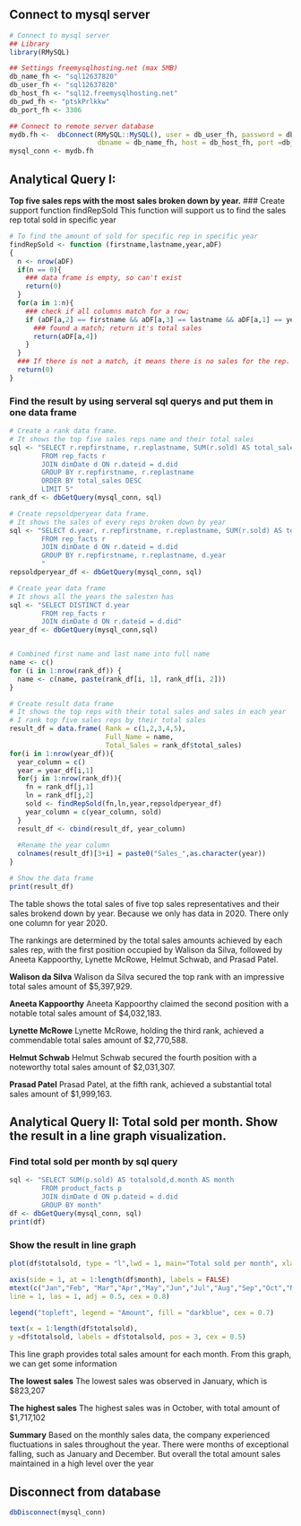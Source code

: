 ## Connect to mysql server
```r
# Connect to mysql server
## Library
library(RMySQL)

## Settings freemysqlhosting.net (max 5MB)
db_name_fh <- "sql12637820"
db_user_fh <- "sql12637820"
db_host_fh <- "sql12.freemysqlhosting.net"
db_pwd_fh <- "ptskPrlkkw"
db_port_fh <- 3306

## Connect to remote server database
mydb.fh <-  dbConnect(RMySQL::MySQL(), user = db_user_fh, password = db_pwd_fh,
                      dbname = db_name_fh, host = db_host_fh, port =db_port_fh)
mysql_conn <- mydb.fh

```

## Analytical Query I: 
**Top five sales reps with the most sales broken down by year.**
### Create support function findRepSold
This function will support us to find the sales rep total sold in specific year
```r
# To find the amount of sold for specific rep in specific year
findRepSold <- function (firstname,lastname,year,aDF)
{
  n <- nrow(aDF)
  if(n == 0){
    ### data frame is empty, so can't exist
    return(0)
  }
  for(a in 1:n){
    ### check if all columns match for a row; 
    if (aDF[a,2] == firstname && aDF[a,3] == lastname && aDF[a,1] == year){
      ### found a match; return it's total sales
      return(aDF[a,4])
    }
  }
  ### If there is not a match, it means there is no sales for the rep. Return 0   as the total sales for that year.
  return(0)
}
```

### Find the result by using serveral sql querys and put them in one data frame
```r
# Create a rank data frame. 
# It shows the top five sales reps name and their total sales
sql <- "SELECT r.repfirstname, r.replastname, SUM(r.sold) AS total_sales
        FROM rep_facts r
        JOIN dimDate d ON r.dateid = d.did
        GROUP BY r.repfirstname, r.replastname
        ORDER BY total_sales DESC
        LIMIT 5"
rank_df <- dbGetQuery(mysql_conn, sql)

# Create repsoldperyear data frame.
# It shows the sales of every reps broken down by year
sql <- "SELECT d.year, r.repfirstname, r.replastname, SUM(r.sold) AS total_sales
        FROM rep_facts r
        JOIN dimDate d ON r.dateid = d.did
        GROUP BY r.repfirstname, r.replastname, d.year
        "
repsoldperyear_df <- dbGetQuery(mysql_conn, sql)

# Create year data frame
# It shows all the years the salestxn has
sql <- "SELECT DISTINCT d.year
        FROM rep_facts r
        JOIN dimDate d ON r.dateid = d.did"
year_df <- dbGetQuery(mysql_conn,sql)


# Combined first name and last name into full name
name <- c()
for (i in 1:nrow(rank_df)) {
  name <- c(name, paste(rank_df[i, 1], rank_df[i, 2]))
}

# Create result data frame
# It shows the top reps with their total sales and sales in each year
# I rank top five sales reps by their total sales
result_df = data.frame( Rank = c(1,2,3,4,5),
                        Full_Name = name,
                        Total_Sales = rank_df$total_sales)
for(i in 1:nrow(year_df)){
  year_column = c()
  year = year_df[i,1]
  for(j in 1:nrow(rank_df)){
    fn = rank_df[j,1]
    ln = rank_df[j,2]
    sold <- findRepSold(fn,ln,year,repsoldperyear_df)
    year_column = c(year_column, sold)
  }
  result_df <- cbind(result_df, year_column)
  
  #Rename the year column
  colnames(result_df)[3+i] = paste0("Sales_",as.character(year))
}

# Show the data frame
print(result_df)


```
The table shows the total sales of five top sales representatives and their sales brokend down by year. Because we only has data in 2020. There only one column for year 2020.

The rankings are determined by the total sales amounts achieved by each sales rep, with the first position occupied by Walison da Silva, followed by Aneeta Kappoorthy, Lynette McRowe, Helmut Schwab, and Prasad Patel.

**Walison da Silva** Walison da Silva secured the top rank with an impressive total sales amount of $5,397,929. 

**Aneeta Kappoorthy** Aneeta Kappoorthy claimed the second position with a notable total sales amount of $4,032,183. 

**Lynette McRowe** Lynette McRowe, holding the third rank, achieved a commendable total sales amount of $2,770,588. 

**Helmut Schwab** Helmut Schwab secured the fourth position with a noteworthy total sales amount of $2,031,307. 

**Prasad Patel** Prasad Patel, at the fifth rank, achieved a substantial total sales amount of $1,999,163. 

## Analytical Query II: Total sold per month. Show the result in a line graph visualization.
### Find total sold per month by sql query
```r
sql <- "SELECT SUM(p.sold) AS totalsold,d.month AS month
        FROM product_facts p
        JOIN dimDate d ON p.dateid = d.did
        GROUP BY month"
df <- dbGetQuery(mysql_conn, sql)
print(df)
```
### Show the result in line graph
```r
plot(df$totalsold, type = "l",lwd = 1, main="Total sold per month", xlab = "Month" , ylab="Amount", col = "darkblue", names.arg=c( "Jan","Feb", "Mar","Apr","May","Jun","Jul","Aug","Sep","Oct","Nov","Dec"), cex.names = 0.6,xaxt = "n",ylim = c(0, max(df$totalsold)*1.4))

axis(side = 1, at = 1:length(df$month), labels = FALSE)
mtext(c("Jan","Feb", "Mar","Apr","May","Jun","Jul","Aug","Sep","Oct","Nov","Dec"), side = 1, at = 1:length(df$month),
line = 1, las = 1, adj = 0.5, cex = 0.8)

legend("topleft", legend = "Amount", fill = "darkblue", cex = 0.7)

text(x = 1:length(df$totalsold),
y =df$totalsold, labels = df$totalsold, pos = 3, cex = 0.5)
```
This line graph provides total sales amount for each month. From this graph, we can get some information

**The lowest sales** The lowest sales was observed in January, which is $823,207

**The highest sales** The highest sales was in October, with total amount of $1,717,102 

**Summary** Based on the monthly sales data, the company experienced fluctuations in sales throughout the year. There were months of exceptional falling, such as January and December. But overall the total amount sales maintained in a high level over the year


## Disconnect from database
```r
dbDisconnect(mysql_conn)
```


